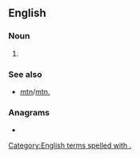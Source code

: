 {{also|mt|Mt|MT|mT|.mt|Mt.}}
==English==

===Noun===
{{en-noun|mts.|mt's}}

# {{abbreviation of|en|mount}}

===See also===
* [[mtn]]/[[mtn.]]

===Anagrams===
* {{anagrams|en|a=mt|TM|Tm}}

[[Category:English terms spelled with .]]
